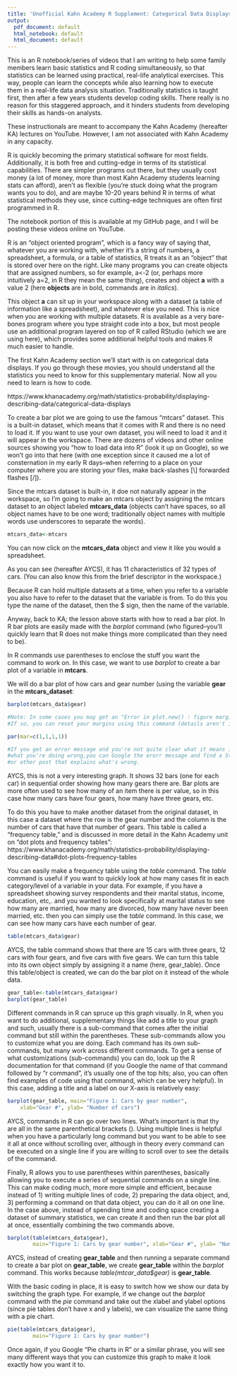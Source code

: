 ```yaml
---
title: 'Unofficial Kahn Academy R Supplement: Categorical Data Displays'
output:
  pdf_document: default
  html_notebook: default
  html_document: default
---
```


This is an R notebook/series of videos that I am writing to help some family members learn basic statistics and R coding simultaneously, so that statistics can be learned using practical, real-life analytical exercises. This way, people can learn the concepts while also learning how to execute them in a real-life data analysis situation. Traditionally statistics is taught first, then after a few years students develop coding skills. There really is no reason for this staggered approach, and it hinders students from developing their skills as hands-on analysts. 

These instructionals are meant to accompany the Kahn Academy (hereafter KA) lectures on YouTube. However, I am not associated with Kahn Academy in any capacity. 

R is quickly becoming the primary statistical software for most fields. Additionally, it is both free and cutting-edge in terms of its statistical capabilities. There are simpler programs out there, but they usually cost money (a lot of money, more than most Kahn Academy students learning stats can afford), aren't as flexible (you're stuck doing what the program wants you to do), and are maybe 10-20 years behind R in terms of what statistical methods they use, since cutting-edge techniques are often first programmed in R. 

The notebook portion of this is available at my GitHub page, and I will be posting these videos online on YouTube. 

R is an "object oriented program", which is a fancy way of saying that, whatever you are working with, whether it's a string of numbers, a spreadsheet, a formula, or a table of statistics, R treats it as an "object" that is stored over here on the right. Like many programs you can create objects that are assigned numbers, so for example, a<-2 (or, perhaps more intuitively a=2, in R they mean the same thing), creates and object **a** with a value 2 (here **objects** are in bold, commands are in *italics*).

This object **a** can sit up in your workspace along with a dataset (a table of information like a spreadsheet), and whatever else you need. This is nice when you are working with multiple datasets. R is available as a very bare-bones program where you type straight code into a box, but most people use an additional program layered on top of R called RStudio (which we are using here), which provides some additional helpful tools and makes R much easier to handle. 

The first Kahn Academy section we'll start with is on categorical data displays. If you go through these movies, you should understand all the statistics you need to know for this supplementary material. Now all you need to learn is how to code. 

https://www.khanacademy.org/math/statistics-probability/displaying-describing-data/categorical-data-displays

To create a bar plot we are going to use the famous "mtcars" dataset. This is a built-in dataset, which means that it comes with R and there is no need to load it. If you want to use your own dataset, you will need to load it and it will appear in the workspace. There are dozens of videos and other online sources showing you "how to load data into R" (look it up on Google), so we won't go into that here (with one exception since it caused me a lot of consternation in my early R days--when referring to a place on your computer where you are storing your files, make back-slashes [\\] forwarded flashes [/]). 

Since the mtcars dataset is built-in, it doe not naturally appear in the workspace, so I'm going to make an mtcars object by assigning the mtcars dataset to an object labeled **mtcars_data** (objects can't have spaces, so all object names have to be one word; traditionally object names with multiple words use underscores to separate the words). 

```r
mtcars_data<-mtcars

```
You can now click on the **mtcars_data** object and view it like you would a spreadsheet. 

As you can see (hereafter AYCS), it has 11 characteristics of 32 types of cars. (You can also know this from the brief descriptor in the workspace.)

Because R can hold multiple datasets at a time, when you refer to a variable you also have to refer to the dataset that the variable is from. To do this you type the name of the dataset, then the $ sign, then the name of the variable. 

Anyway, back to KA; the lesson above starts with how to read a bar plot. In R bar plots are easily made with the *barplot* command (who figured--you'll quickly learn that R does not make things more complicated than they need to be).

In R commands use parentheses to enclose the stuff you want the command to work on. In this case, we want to use *barplot* to create a bar plot of a variable in 
**mtcars**. 

We will do a bar plot of how cars and gear number (using the variable **gear** in the **mtcars_dataset**:   

```r
barplot(mtcars_data$gear)

#Note: In some cases you may get an "Error in plot.new() : figure margins too large" message. 
#If so, you can reset your margins using this command (details aren't important at this point)

par(mar=c(1,1,1,1))

#If you get an error message and you're not quite clear what it means in terms of 
#what you're doing wrong,you can Google the erorr message and find a Stack Exchange
#or other post that explains what's wrong. 

```

AYCS, this is not a very interesting graph. It shows 32 bars (one for each car) in sequential order showing how many gears there are. Bar plots are more often used to see how many of an item there is per value, so in this case how many cars have four gears, how many have three gears, etc. 

To do this you have to make another dataset from the original dataset, in this case a dataset where the row is the gear number and the column is the number of cars that have that number of gears. This table is called a "frequency table," and is discussed in more detail in the Kahn Academy unit on "dot plots and frequency tables": https://www.khanacademy.org/math/statistics-probability/displaying-describing-data#dot-plots-frequency-tables

You can easily make a frequency table using the *table* command. The *table* command is useful if you want to quickly look at how many cases fit in each category/level of a variable in your data. For example, if you have a spreadsheet showing survey respondents and their marital status, income, education, etc,. and you wanted to look specifically at marital status to see how many are married, how many are divorced, how many have never been married, etc. then you can simply use the *table* command. In this case, we can see how many cars have each number of gear.

```r
table(mtcars_data$gear)

```

AYCS, the table command shows that there are 15 cars with three gears, 12 cars with four gears, and five cars with five gears. We can turn this table into its own object simply by assigning it a name (here, gear_table). Once this table/object is created, we can do the bar plot on it instead of the whole data.

```r
gear_table<-table(mtcars_data$gear)
barplot(gear_table)

```

Different commands in R can spruce up this graph visually. In R, when you want to do additional, supplementary things like add a title to your graph and such, usually there is a sub-command that comes after the initial command but still within the parentheses. These sub-commands allow you to customize what you are doing. Each command has its own sub-commands, but many work across different commands. To get a sense of what customizations (sub-commands) you can do, look up the R documentation for that command (if you Google the name of that command followed by "r command", it's usually one of the top hits; also, you can often find examples of code using that command, which can be very helpful). In this case, adding a title and a label on our X-axis is relatively easy: 

```r
barplot(gear_table, main="Figure 1: Cars by gear number", 
  	xlab="Gear #", ylab= "Number of cars")
```

AYCS, commands in R can go over two lines. What's important is that thy are all in the same parenthetical brackets (). Using multiple lines is helpful when you have a particularly long command but you want to be able to see it all at once without scrolling over, although in theory every command can be executed on a single line if you are willing to scroll over to see the details of the command. 

Finally, R allows you to use parentheses within parentheses, basically allowing you to execute a series of sequential commands on a single line. This can make coding much, more more simple and efficient, because instead of 1) writing multiple lines of code, 2) preparing the data object, and, 3) performing a command on that data object, you can do it all on one line. In the case above, instead of spending time and coding space creating a dataset of summary statistics, we can create it and then run the bar plot all at once, essentially combining the two commands above. 

```r

barplot(table(mtcars_data$gear), 
        main="Figure 1: Cars by gear number", xlab="Gear #", ylab= "Number of cars")

```

AYCS, instead of creating **gear_table** and then running a separate command to create a bar plot on **gear_table**, we create **gear_table** within the *barplot* command. This works because *table(mtcar_data$gear)* is **gear_table**.

With the basic coding in place, it is easy to switch how we show our data by switching the graph type. For example, if we change out the *barplot* command with the *pie* command and take out the xlabel and ylabel options (since pie tables don't have x and y labels), we can visualize the same thing with a pie chart. 

```r
pie(table(mtcars_data$gear), 
        main="Figure 1: Cars by gear number")

```

Once again, if you Google "Pie charts in R" or a similar phrase, you will see many different ways that you can customize this graph to make it look exactly how you want it to. 






